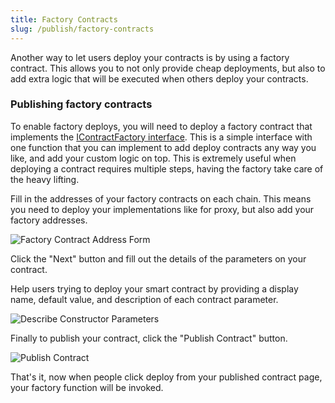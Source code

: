 ```yaml
---
title: Factory Contracts
slug: /publish/factory-contracts
---
```


Another way to let users deploy your contracts is by using a factory contract. This allows you to not only provide cheap deployments, but also to add extra logic that will be executed when others deploy your contracts.

### Publishing factory contracts

To enable factory deploys, you will need to deploy a factory contract that implements the [IContractFactory interface](https://portal.thirdweb.com/contracts/IContractFactory). This is a simple interface with one function that you can implement to add deploy contracts any way you like, and add your custom logic on top. This is extremely useful when deploying a contract requires multiple steps, having the factory take care of the heavy lifting.

Fill in the addresses of your factory contracts on each chain. This means you need to deploy your implementations like for proxy, but also add your factory addresses.

![Factory Contract Address Form](/assets/publish/factory-deploy-settings.png)

Click the "Next" button and fill out the details of the parameters on your contract.

Help users trying to deploy your smart contract by providing a display name, default value, and description of each contract parameter.

![Describe Constructor Parameters](/assets/publish/contract-parameters.png)

Finally to publish your contract, click the "Publish Contract" button.

![Publish Contract](/assets/publish/publish-contract.png)

That's it, now when people click deploy from your published contract page, your factory function will be invoked.
